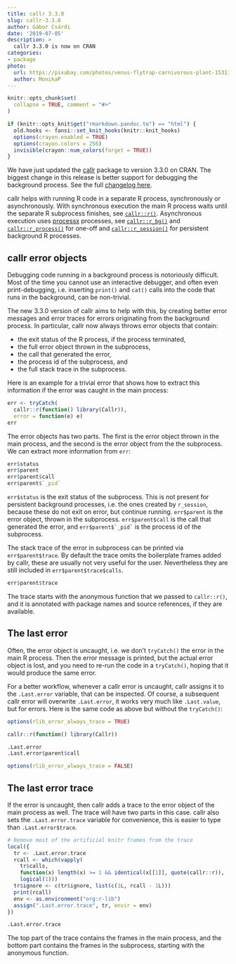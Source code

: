 ```yaml
---
title: callr 3.3.0
slug: callr-3.3.0
author: Gábor Csárdi
date: '2019-07-05'
description: >
  callr 3.3.0 is now on CRAN
categories:
- package
photo:
  url: https://pixabay.com/photos/venus-flytrap-carnivorous-plant-1531345
  author: MonikaP
---
```


```r
knitr::opts_chunk$set(
  collapse = TRUE, comment = "#>"
)
```

```r
if (knitr::opts_knit$get("rmarkdown.pandoc.to") == "html") {
  old.hooks <- fansi::set_knit_hooks(knitr::knit_hooks)
  options(crayon.enabled = TRUE)
  options(crayon.colors = 256)
  invisible(crayon::num_colors(forget = TRUE))
}
```

We have just updated the [callr](https://callr.r-lib.org/) package to version 3.3.0 on CRAN.
The biggest change in this release is better support for debugging the
background process. See the full
[changelog here](https://callr.r-lib.org/news/index.html).

callr helps with running R code in a separate R process, synchronously or
asynchronously. With synchronous execution the main R process waits until
the separate R subprocess finishes, see [`callr::r()`](https://callr.r-lib.org/reference/r.html). Asynchronous execution
uses [processx](https://processx.r-lib.org/) processes, see [`callr::r_bg()`](https://callr.r-lib.org/reference/r_bg.html)
and [`callr::r_process()`](https://callr.r-lib.org/reference/r_process.html) for one-off and [`callr::r_session()`](https://callr.r-lib.org/reference/r_session.html) for persistent
background R processes.

## callr error objects

Debugging code running in a background process is notoriously difficult.
Most of the time you cannot use an interactive debugger, and often even
print-debugging, i.e. inserting `print()` and `cat()` calls into the
code that runs in the background, can be non-trivial.

The new 3.3.0 version of callr aims to help with this, by creating better
error messages and error traces for errors originating from the background
process. In particular, callr now always throws error objects that
contain:

* the exit status of the R process, if the process terminated,
* the full error object thrown in the subprocess,
* the call that generated the error,
* the process id of the subprocess, and
* the full stack trace in the subprocess.

Here is an example for a trivial error that shows how to extract this
information if the error was caught in the main process:

```r
err <- tryCatch(
  callr::r(function() library(Callr)),
  error = function(e) e)
err
```

The error objects has two parts. The first is the error object thrown in
the main process, and the second is the error object from the the
subprocess. We can extract more information from `err`:

```r
err$status
err$parent
err$parent$call
err$parent$`_pid`
```

`err$status` is the exit status of the subprocess. This is not present
for persistent background processes, i.e. the ones created by `r_session`,
because these do not exit on error, but continue running. `err$parent` is
the error object, thrown in the subprocess. `err$parent$call` is the call
that generated the error, and ``err$parent$`_pid` `` is the process id
of the subprocess.


The stack trace of the error in subprocess can be printed via
`err$parent$trace`. By default the trace omits the boilerplate frames
added by callr, these are usually not very useful for the user.
Nevertheless they are still included in `err$parent$trace$calls`.

```r
err$parent$trace
```

The trace starts with the anonymous function that we passed to `callr::r()`,
and it is annotated with package names and source references, if they are
available.

## The last error

Often, the error object is uncaught, i.e. we don't `tryCatch()` the error
in the main R process. Then the error message is printed, but the actual
error object is lost, and you need to re-run the code in a `tryCatch()`,
hoping that it would produce the same error.

For a better workflow, whenever a callr error is uncaught, callr
assigns it to the `.Last.error` variable, that can be inspected.
Of course, a subsequent callr error will overwrite `.Last.error`, it works very
much like `.Last.value`, but for errors. Here is the same code as above
but without the `tryCatch()`:

```r
options(rlib_error_always_trace = TRUE)
```

```r
callr::r(function() library(Callr))
```

```r
.Last.error
.Last.error$parent$call
```

```r
options(rlib_error_always_trace = FALSE)
```

## The last error trace

If the error is uncaught, then callr adds a trace to the error object of
the main process as well. The trace will have two parts in this case.
callr also sets the `.Last.error.trace` variable for convenience, this is
easier to type than `.Last.error$trace`.

```r
# Remove most of the artificial knitr frames from the trace
local({
  tr <- .Last.error.trace
  rcall <- which(vapply(
    tr$calls,
    function(x) length(x) >= 1 && identical(x[[1]], quote(callr::r)),
    logical(1)))
  tr$ignore <- c(tr$ignore, list(c(1L, rcall - 1L)))
  print(rcall)
  env <- as.environment("org:r-lib")
  assign(".Last.error.trace", tr, envir = env)
})
```

```r
.Last.error.trace
```

The top part of the trace contains the frames in the main process, and the
bottom part contains the frames in the subprocess, starting with the
anonymous function.
